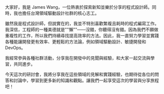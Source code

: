 大家好，我是 James Wang，一位熱衷於探索新知並樂於分享的程式設計師。同時，我也擔任台灣領域驅動設計社群的核心志工。

雖然我是程式設計師，但說實在的，我並不特別喜歡繁複且耗時的程式編寫工作。我深信，工程師的一種美德就是""懶""——沒錯，你聽得沒有錯。因為我們不願做重複性的工作，所以我們持續尋找提高效率的方法。因此，我一直努力學習並實踐各種能讓開發更有效率、更輕鬆的方法論，例如領域驅動設計、敏捷開發和 DevOps。

我經常參與各種社群活動，分享我在開發中的見聞與經驗，和大家一起交流與學習，共同進步。

今天這次的研討會，我將分享我在這些領域的見解和實踐經驗，也期待從各位的問答和討論中，學習到更多新的知識和觀點。讓我們一起享受這次的學習與分享旅程吧！
